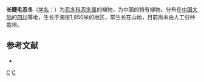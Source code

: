 {{Speciesbox 
| genus = Lonicera
| species = ciliosissima
| authority = C. Y. Wu ex Hsu et H. J. Wang
}}

'''长睫毛忍冬'''（[[学名|学名]]：{{lang|la|''Lonicera ciliosissima''}}）为[[忍冬科|忍冬科]][[忍冬属|忍冬属]]的植物，为中国的特有植物。分布在[[中国大陆|中国大陆]]的[[四川|四川]]等地，生长于海拔1,850米的地区，常生长在山地，目前尚未由人工引种栽培。

== 参考文献 ==
<div class="references-small">
* {{cite web| url =http://www.bioinfo.cn/db05/KmzwSpecies.php?action=view&id=3498| title =长睫毛忍冬| work =《中国高等植物数据库全库》| publisher =中国科学院微生物研究所| author =昆明植物研究所| accessdate =2009-02-24| deadurl =yes| archiveurl =https://web.archive.org/web/20160305005432/http://www.bioinfo.cn/db05/KmzwSpecies.php?action=view&id=3498| archivedate =2016-03-05}}
</div>
{{Taxonbar|from=Q15226550}}

[[Category:忍冬属|C]]
[[Category:中國特有植物|C]]